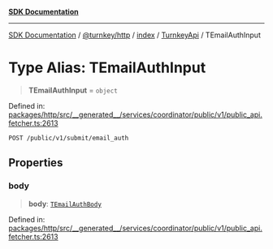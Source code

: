 [**SDK Documentation**](../../../../../../README.mdx)

***

[SDK Documentation](../../../../../../packages.mdx) / [@turnkey/http](../../../../README.mdx) / [index](../../../README.mdx) / [TurnkeyApi](../README.mdx) / TEmailAuthInput

# Type Alias: TEmailAuthInput

> **TEmailAuthInput** = `object`

Defined in: [packages/http/src/\_\_generated\_\_/services/coordinator/public/v1/public\_api.fetcher.ts:2613](https://github.com/tkhq/sdk/blob/078f5423e923fbd1d7fd39440402d7f01d09c3d0/packages/http/src/__generated__/services/coordinator/public/v1/public_api.fetcher.ts#L2613)

`POST /public/v1/submit/email_auth`

## Properties

### body

> **body**: [`TEmailAuthBody`](TEmailAuthBody.mdx)

Defined in: [packages/http/src/\_\_generated\_\_/services/coordinator/public/v1/public\_api.fetcher.ts:2613](https://github.com/tkhq/sdk/blob/078f5423e923fbd1d7fd39440402d7f01d09c3d0/packages/http/src/__generated__/services/coordinator/public/v1/public_api.fetcher.ts#L2613)
